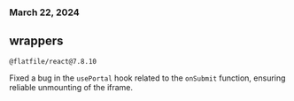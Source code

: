 ### March 22, 2024

## wrappers

`@flatfile/react@7.8.10`

Fixed a bug in the `usePortal` hook related to the `onSubmit` function, ensuring reliable unmounting of the iframe.

